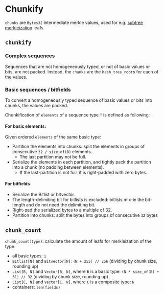 # Chunkify

`chunks` are `Bytes32` intermediate merkle values, used for e.g. [subtree merkleization](./subtree_merkleization.md) leafs.

## `chunkify`

### Complex sequences

Sequences that are not homogeneously typed, or not of basic values or bits, are not packed.
Instead, the `chunks` are the `hash_tree_root`s for each of the values.

### Basic sequences / bitfields

To convert a homogeneously typed sequence of basic values or bits into chunks, the values are packed.

Chunkification of `elements` of a sequence type `T` is defined as following:

#### For basic elements:

Given ordered `elements` of the same basic type:

- Partition the elements into chunks: split the elements in groups of consecutive `32 / size_of(B)` elements.
  - The last partition may not be full.
- Serialize the elements in each partition, and tightly pack the partition into a chunk (no padding between elements).
  - If the last-partition is not full, it is right-padded with zero bytes.

#### For bitfields

- Serialize the Bitlist or bitvector.
- The length-delimiting bit for bitlists is excluded: bitlists mix-in the bit-length and do not need the delimiting bit.
- Right-pad the serialized bytes to a multiple of 32.
- Partition into chunks: split the bytes into groups of consecutive `32` bytes

## `chunk_count`

`chunk_count(type)`: calculate the amount of leafs for merkleization of the type.

- all basic types: `1`
- `Bitlist[N]` and `Bitvector[N]`: `(N + 255) // 256` (dividing by chunk size, rounding up)
- `List[B, N]` and `Vector[B, N]`, where `B` is a basic type: `(N * size_of(B) + 31) // 32` (dividing by chunk size, rounding up)
- `List[C, N]` and `Vector[C, N]`, where `C` is a composite type: `N`
- containers: `len(fields)`
